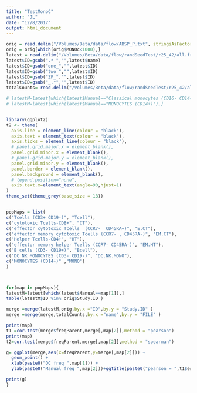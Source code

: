 ```yaml
---
title: "TestMonoC"
author: "JL"
date: "12/8/2017"
output: html_document
---
```


```r
orig = read.delim("/Volumes/Beta/data/flow/ABSP_P.txt", stringsAsFactors = FALSE)
orig = orig[which(orig$MONOc<1000),]
latest = read.delim("/Volumes/Beta/data/flow/randSeedTest/r25_42/all.freq.metrics.txt", stringsAsFactors = FALSE)
latest$ID=gsub(".* ","",latest$name)
latest$ID=gsub("one_","",latest$ID)
latest$ID=gsub("two_","",latest$ID)
latest$ID=gsub("ZF_","",latest$ID)
latest$ID=gsub("_.*","",latest$ID)
totalCounts= read.delim("/Volumes/Beta/data/flow/randSeedTest/r25_42/all.totalCellCounts.metrics.txt", stringsAsFactors = FALSE)

# latestM=latest[which(latest$Manual=="Classical monocytes (CD16- CD14+)"),]
# latestM=latest[which(latest$Manual=="MONOCYTES (CD14+)"),]


library(ggplot2)
t2 <- theme(
  axis.line = element_line(colour = "black"),
  axis.text = element_text(colour = "black"),
  axis.ticks = element_line(colour = "black"),
  # panel.grid.major.x = element_blank(),
  panel.grid.minor.x = element_blank(),
  # panel.grid.major.y = element_blank(),
  panel.grid.minor.y = element_blank(),
  panel.border = element_blank(),
  panel.background = element_blank(),
  # legend.position="none",
  axis.text.x=element_text(angle=90,hjust=1)
)
theme_set(theme_grey(base_size = 18)) 


popMaps = list(
c("Tcells (CD3+ CD19-)", "Tcell"),
c("cytotoxic Tcells-CD8+", "CT"),
c("effector cytotoxic Tcells  (CCR7-  CD45RA+)", "E.CT"),
c("effector memory cytotoxic Tcells (CCR7- , CD45RA-)", "EM.CT"),
c("Helper Tcells-CD4+", "HT"),
c("effector memory helper Tcells (CCR7- CD45RA-)", "EM.HT"),
c("B cells (CD3- CD19+)", "Bcell"),
c("DC NK MONOCYTES (CD3- CD19-)", "DC.NK.MONO"),
c("MONOCYTES (CD14+)" ,"MONO")
)



for(map in popMaps){
latestM=latest[which(latest$Manual==map[1]),]
table(latestM$ID %in% orig$Study.ID )

merge =merge(latestM,orig,by.x ="ID",by.y = "Study.ID" )
merge =merge(merge,totalCounts,by.x ="name",by.y = "FILE" )

print(map)
t1 =cor.test(merge$freqParent,merge[,map[2]],method = "pearson")
print(map)
t2=cor.test(merge$freqParent,merge[,map[2]],method = "spearman")

g= ggplot(merge,aes(x=freqParent,y=merge[,map[2]])) +
  geom_point() +
  xlab(paste0("OC freq ",map[1])) +
  ylab(paste0("Manual freq ",map[2]))+ggtitle(paste0("pearson = ",t1$estimate, "\n spearman = ", t2$estimate ))

print(g)
}

```
